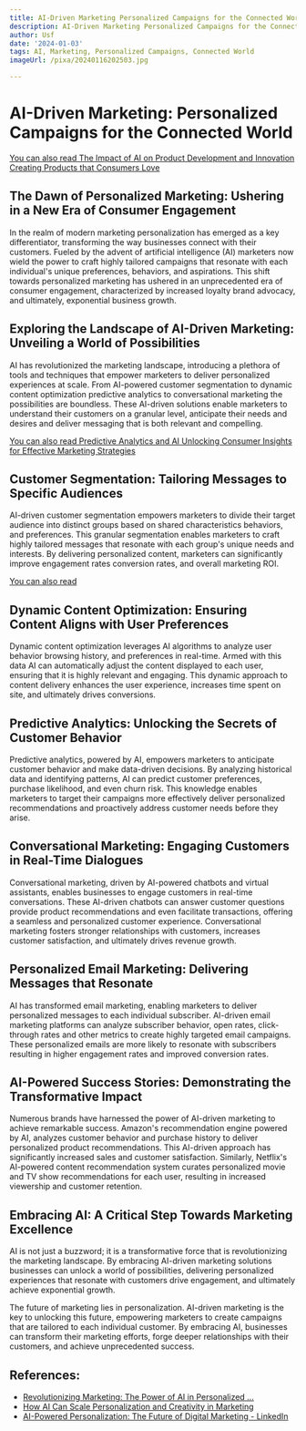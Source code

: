 ```yaml
---
title: AI-Driven Marketing Personalized Campaigns for the Connected World
description: AI-Driven Marketing Personalized Campaigns for the Connected World
author: Usf
date: '2024-01-03'
tags: AI, Marketing, Personalized Campaigns, Connected World
imageUrl: /pixa/20240116202503.jpg

---
```

# AI-Driven Marketing: Personalized Campaigns for the  Connected World

[You can also read  The Impact of AI  on Product Development and  Innovation Creating  Products that Consumers Love](The%20Impact%20of%20AI%20on%20Product%20Development%20and%20Innovation%20Creating%20Products%20that%20Consumers%20Love)


## The Dawn of Personalized Marketing: Ushering in a New Era of Consumer Engagement

In the realm of modern marketing personalization has emerged  as  a key differentiator, transforming the way businesses connect with their customers. Fueled by the advent of artificial intelligence (AI) marketers now wield the power to craft highly tailored campaigns that resonate  with each individual's unique preferences, behaviors, and aspirations. This  shift towards  personalized marketing has ushered in an unprecedented era of consumer engagement, characterized by increased loyalty brand advocacy, and ultimately, exponential business growth.

## Exploring  the Landscape of AI-Driven Marketing: Unveiling a  World of Possibilities

AI has revolutionized the marketing landscape, introducing a plethora of tools and techniques that empower marketers to  deliver personalized experiences at scale. From AI-powered  customer segmentation to dynamic content optimization predictive analytics to conversational marketing the possibilities are boundless.  These AI-driven solutions enable marketers to understand their customers on a granular level, anticipate their needs and desires and deliver messaging that is both relevant and compelling.

[You can also read Predictive Analytics and AI Unlocking Consumer Insights for Effective Marketing Strategies](Predictive%20Analytics%20and%20AI%20Unlocking%20Consumer%20Insights%20for%20Effective%20Marketing%20Strategies)


## Customer Segmentation: Tailoring  Messages to Specific Audiences

AI-driven customer segmentation empowers marketers to divide their target audience into distinct groups  based on  shared characteristics behaviors, and  preferences. This granular segmentation enables marketers  to craft highly tailored messages that resonate with  each group's unique needs and interests. By delivering personalized content, marketers can  significantly improve engagement rates conversion rates, and overall marketing ROI.

[You can also  read ]()


##  Dynamic Content Optimization: Ensuring Content Aligns with User Preferences

Dynamic content optimization leverages AI algorithms to analyze user behavior browsing history, and preferences in real-time. Armed  with this data AI  can automatically  adjust the content displayed to each user, ensuring that it is highly relevant and engaging. This  dynamic approach to content delivery enhances the  user experience, increases time spent on site, and ultimately  drives conversions.

## Predictive Analytics: Unlocking the Secrets of Customer Behavior

Predictive analytics, powered  by  AI, empowers marketers to  anticipate customer behavior  and make data-driven decisions. By analyzing historical data and identifying patterns, AI can  predict  customer  preferences, purchase likelihood, and even churn risk.  This knowledge enables marketers to target their campaigns more effectively deliver personalized recommendations and proactively address customer needs before  they arise.

## Conversational Marketing: Engaging Customers in Real-Time Dialogues

Conversational marketing, driven by AI-powered  chatbots and virtual assistants, enables businesses to engage customers in real-time conversations. These AI-driven chatbots can answer customer questions provide product recommendations and even facilitate transactions, offering a seamless and personalized customer experience.  Conversational marketing fosters stronger relationships with customers, increases customer satisfaction, and ultimately drives revenue growth.

## Personalized Email Marketing: Delivering Messages that Resonate

AI has transformed email  marketing, enabling marketers to  deliver personalized messages to each individual subscriber. AI-driven email marketing platforms can analyze subscriber behavior, open rates, click-through rates and other metrics to create highly targeted email campaigns. These personalized emails are more likely  to resonate with subscribers resulting in higher  engagement rates and improved conversion rates.

## AI-Powered Success Stories: Demonstrating the Transformative Impact

Numerous brands have harnessed the power of AI-driven marketing to achieve remarkable success. Amazon's recommendation engine powered by AI, analyzes customer behavior  and purchase  history to deliver personalized product recommendations. This AI-driven approach has significantly  increased sales  and customer satisfaction. Similarly, Netflix's AI-powered  content recommendation system curates personalized movie and TV show recommendations for each user, resulting in increased viewership and  customer retention.

## Embracing AI: A Critical Step Towards Marketing  Excellence

AI is not just  a buzzword;  it is a transformative force that is revolutionizing the marketing landscape. By embracing  AI-driven marketing solutions businesses  can unlock  a world of possibilities, delivering personalized experiences  that resonate with customers drive engagement, and ultimately  achieve exponential growth.

The future  of marketing  lies in personalization.  AI-driven marketing is the key to unlocking this future, empowering marketers to create campaigns that are  tailored to each individual customer. By embracing  AI, businesses can transform their marketing  efforts,  forge deeper relationships with their  customers, and achieve unprecedented success.

## References:
- [Revolutionizing Marketing: The Power of AI in Personalized ...](https://underline.io/news/105-revolutionizing-marketing-the-power-of-ai-in-personalized-campaigns)
- [How AI Can Scale Personalization and Creativity in Marketing](https://hbr.org/sponsored/2023/08/how-ai-can-scale-personalization-and-creativity-in-marketing)
- [AI-Powered Personalization: The Future of Digital Marketing - LinkedIn](https://www.linkedin.com/pulse/ai-powered-personalization-future-digital-marketing)
